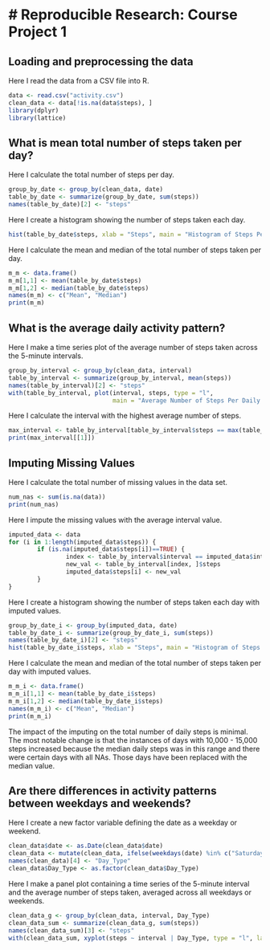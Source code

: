 # Reproducible Research: Course Project 1
================================================================================

## Loading and preprocessing the data
Here I read the data from a CSV file into R.
```r
data <- read.csv("activity.csv")
clean_data <- data[!is.na(data$steps), ]
library(dplyr)
library(lattice)
```

## What is mean total number of steps taken per day?
Here I calculate the total number of steps per day.
```r
group_by_date <- group_by(clean_data, date)
table_by_date <- summarize(group_by_date, sum(steps))
names(table_by_date)[2] <- "steps"
```

Here I create a histogram showing the number of steps taken each day.
```r
hist(table_by_date$steps, xlab = "Steps", main = "Histogram of Steps Per Day")
```

Here I calculate the mean and median of the total number of steps taken per day.
```r
m_m <- data.frame()
m_m[1,1] <- mean(table_by_date$steps)
m_m[1,2] <- median(table_by_date$steps)
names(m_m) <- c("Mean", "Median")
print(m_m)
```

## What is the average daily activity pattern?
Here I make a time series plot of the average number of steps taken across the 5-minute intervals.
```r
group_by_interval <- group_by(clean_data, interval)
table_by_interval <- summarize(group_by_interval, mean(steps))
names(table_by_interval)[2] <- "steps"
with(table_by_interval, plot(interval, steps, type = "l",
                             main = "Average Number of Steps Per Daily Time Interval"))
```

Here I calculate the interval with the highest average number of steps.
```r
max_interval <- table_by_interval[table_by_interval$steps == max(table_by_interval$steps), "interval"]
print(max_interval[[1]])
```

## Imputing Missing Values
Here I calculate the total number of missing values in the data set.
```r
num_nas <- sum(is.na(data))
print(num_nas)
```

Here I impute the missing values with the average interval value.
```r
imputed_data <- data
for (i in 1:length(imputed_data$steps)) {
        if (is.na(imputed_data$steps[i])==TRUE) {
                index <- table_by_interval$interval == imputed_data$interval[i]
                new_val <- table_by_interval[index, ]$steps
                imputed_data$steps[i] <- new_val
        }
}
```

Here I create a histogram showing the number of steps taken each day with imputed values.
```r
group_by_date_i <- group_by(imputed_data, date)
table_by_date_i <- summarize(group_by_date_i, sum(steps))
names(table_by_date_i)[2] <- "steps"
hist(table_by_date_i$steps, xlab = "Steps", main = "Histogram of Steps Per Day")
```

Here I calculate the mean and median of the total number of steps taken per day with imputed values.
```r
m_m_i <- data.frame()
m_m_i[1,1] <- mean(table_by_date_i$steps)
m_m_i[1,2] <- median(table_by_date_i$steps)
names(m_m_i) <- c("Mean", "Median")
print(m_m_i)
```
The impact of the imputing on the total number of daily steps is minimal.  The most notable change is that the instances of days with 10,000 - 15,000 steps increased because the median daily steps was in this range and there were certain days with all NAs.  Those days have been replaced with the median value.

## Are there differences in activity patterns between weekdays and weekends?
Here I create a new factor variable defining the date as a weekday or weekend.
```r
clean_data$date <- as.Date(clean_data$date)
clean_data <- mutate(clean_data, ifelse(weekdays(date) %in% c("Saturday","Sunday"), "Weekend", "Weekday"))
names(clean_data)[4] <- "Day_Type"
clean_data$Day_Type <- as.factor(clean_data$Day_Type)
```

Here I make a panel plot containing a time series of the 5-minute interval and the average number of steps taken, averaged across all weekdays or weekends.
```r
clean_data_g <- group_by(clean_data, interval, Day_Type)
clean_data_sum <- summarize(clean_data_g, sum(steps))
names(clean_data_sum)[3] <- "steps"
with(clean_data_sum, xyplot(steps ~ interval | Day_Type, type = "l", layout = c(1,2)))
```